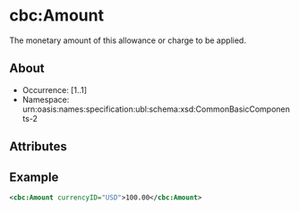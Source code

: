 # cbc:Amount

The monetary amount of this allowance or charge to be applied.

## About

- Occurrence: [1..1]
- Namespace: urn:oasis:names:specification:ubl:schema:xsd:CommonBasicComponents-2

## Attributes

## Example

```xml
<cbc:Amount currencyID="USD">100.00</cbc:Amount>
